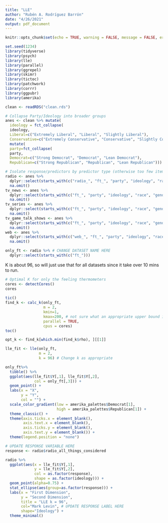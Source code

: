 ```yaml
---
title: "LLE"
author: "Rubén A. Rodríguez Barrón"
date: "4/26/2021"
output: pdf_document
---
```

```r
knitr::opts_chunk$set(echo = TRUE, warning = FALSE, message = FALSE, error = FALSE)
```

```r
set.seed(1234)
library(tidyverse)
library(psych)
library(lle)
library(parallel)
library(ggrepel)
library(skimr)
library(tictoc)
library(patchwork)
library(corrr)
library(ggpubr)
library(amerika)
```

```r
clean <- readRDS("clean.rds")

# Collapse Party/Ideology into broader groups
anes <- clean %>% mutate(
  ideology = fct_collapse(
  ideology,
  Liberal=c("Extremely Liberal", "Liberal", "Slightly Liberal"),
  Conservative=c("Extremely Conservative", "Conservative", "Slightly Conservative"))) %>%
  mutate(
  party=fct_collapse(
  party,
  Democrat=c("Strong Democrat", "Democrat", "Lean Democrat"),
  Republican=c("Strong Republican", "Republican", "Lean Republican")))

# Isolate response/predictors by predictor type (otherwise too few items in dataset)
radio <- anes %>%
  dplyr::select(starts_with(c("radio_", "ft_", "party", "ideology", "race", "gender"))) %>%
  na.omit()
tv_news <- anes %>%
  dplyr::select(starts_with(c("ft_", "party", "ideology", "race", "gender", "tv_all_in_with_chris_hayes", "tv_hannity", "tv_60_minutes", "tv_anderson_cooper", "tv_cbs", "tv_face_the_nation", "tv_nbc", "tv_the_rachel", "tv_pbs", "tv_the_o_reilly"))) %>%
  na.omit()
tv_series <- anes %>% 
  dplyr::select(starts_with(c("ft_", "party", "ideology", "race", "gender", "tv_criminal", "tv_empire", "tv_modern_family", "tv_ncis", "tv_the_simpsons", "tv_house_of_cards", "tv_game_of_thrones", "tv_blue_bloods", "tv_hawaii", "tv_madam_sec", "tv_scandal", "tv_the_big_bang"))) %>%
  na.omit()
tv_game_talk_shows <- anes %>%
  dplyr::select(starts_with(c("ft_", "party", "ideology", "race", "gender", "tv_good_morning", "tv_today", "tv_jimmy", "tv_dancing", "tv_judge", "tv_shark_tank", "tv_the_voice", "tv_the_late_show", "tv_the_tonight_show"))) %>%
  na.omit()
web <- anes %>%
  dplyr::select(starts_with(c("web_", "ft_", "party", "ideology", "race", "gender"))) %>%
  na.omit()
```

```r
only_ft <- radio %>% # CHANGE DATASET NAME HERE
  dplyr::select(starts_with(c("ft_")))
```

K is about 96, so will just use that for all datasets since it take over 10 mins to run.

```r
# Optimal K for only the feeling thermometers
cores <- detectCores()
cores
  
tic() 
find_k <- calc_k(only_ft,
                 m = 2, 
                 kmin=1,
                 kmax=200, # not sure what an appropriate upper bound is for 4k+ obs
                 parallel = TRUE,
                 cpus = cores) 
toc()

opt_k <- find_k[which.min(find_k$rho), ][[1]]
```

```r
lle_fit <- lle(only_ft,
               m = 2,
               k = 96) # Change k as appropriate
```
```r
only_ft%>% 
  tibble() %>% 
  ggplot(aes(lle_fit$Y[,1], lle_fit$Y[,2], 
             col = only_ft[,3])) +
  geom_point() +
  labs(x = "X",
       y = "Y",
       col = "") +
  scale_color_gradient(low = amerika_palettes$Democrat[1],
                       high = amerika_palettes$Republican[1]) +
  theme_classic() +
  theme(axis.ticks.x = element_blank(),
        axis.text.x = element_blank(),
        axis.ticks.y = element_blank(),
        axis.text.y = element_blank()) +
  theme(legend.position = "none")
```

```r
# UPDATE RESPONSE VARIABLE HERE
response <- radio$radio_all_things_considered

radio %>%
  ggplot(aes(x = lle_fit$Y[,1], 
             y = lle_fit$Y[,2], 
             col = as.factor(response),
             shape = as.factor(ideology))) +
  geom_point(alpha=0.75) +
  stat_ellipse(aes(group=as.factor(response))) +
  labs(x = "First Dimension",
       y = "Second Dimension",
       title = "LLE k = 96",
       col="Mark Levin", # UPDATE RESPONSE LABEL HERE
       shape="Ideology") + 
  theme_minimal()
```


